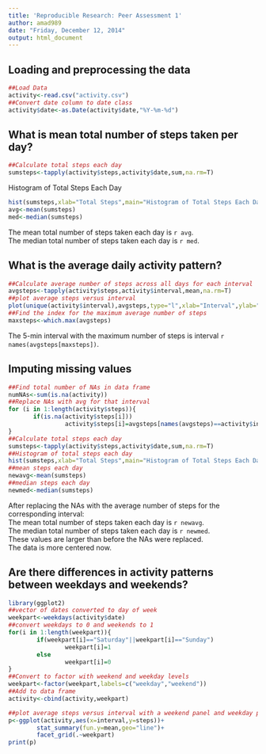 ```yaml
---
title: 'Reproducible Research: Peer Assessment 1'
author: amad989
date: "Friday, December 12, 2014"
output: html_document
---
```

  
## Loading and preprocessing the data
```r
##Load Data
activity<-read.csv("activity.csv")
##Convert date column to date class
activity$date<-as.Date(activity$date,"%Y-%m-%d")
```
  
  
## What is mean total number of steps taken per day?
```r
##Calculate total steps each day
sumsteps<-tapply(activity$steps,activity$date,sum,na.rm=T)
```
Histogram of Total Steps Each Day
```r
hist(sumsteps,xlab="Total Steps",main="Histogram of Total Steps Each Day")
avg<-mean(sumsteps)
med<-median(sumsteps)
```
The mean total number of steps taken each day is `r avg`.  
The median total number of steps taken each day is `r med`.
  
  
## What is the average daily activity pattern?
```r
##Calculate average number of steps across all days for each interval
avgsteps<-tapply(activity$steps,activity$interval,mean,na.rm=T)
##plot average steps versus interval
plot(unique(activity$interval),avgsteps,type="l",xlab="Interval",ylab="Average Steps",main="Average Number of Steps vs. Interval")
##Find the index for the maximum average number of steps
maxsteps<-which.max(avgsteps)
```
The 5-min interval with the maximum number of steps is interval `r names(avgsteps[maxsteps])`.  
  
  
## Imputing missing values
```r
##Find total number of NAs in data frame
numNAs<-sum(is.na(activity))
##Replace NAs with avg for that interval
for (i in 1:length(activity$steps)){
       if(is.na(activity$steps[i]))
                activity$steps[i]=avgsteps[names(avgsteps)==activity$interval[i]]
}
##Calculate total steps each day
sumsteps<-tapply(activity$steps,activity$date,sum,na.rm=T)
##Histogram of total steps each day
hist(sumsteps,xlab="Total Steps",main="Histogram of Total Steps Each Day (Replaced NAs)")
##mean steps each day
newavg<-mean(sumsteps)
##median steps each day
newmed<-median(sumsteps)
```
After replacing the NAs with the average number of steps for the corresponding interval:  
The mean total number of steps taken each day is `r newavg`.  
The median total number of steps taken each day is `r newmed`.    
These values are larger than before the NAs were replaced.  
The data is more centered now.  
  
## Are there differences in activity patterns between weekdays and weekends?
```r
library(ggplot2)
##vector of dates converted to day of week
weekpart<-weekdays(activity$date)
##convert weekdays to 0 and weekends to 1
for(i in 1:length(weekpart)){
        if(weekpart[i]=="Saturday"||weekpart[i]=="Sunday")
                weekpart[i]=1
        else
                weekpart[i]=0
}
##Convert to factor with weekend and weekday levels
weekpart<-factor(weekpart,labels=c("weekday","weekend"))
##Add to data frame
activity<-cbind(activity,weekpart)

##plot average steps versus interval with a weekend panel and weekday panel
p<-ggplot(activity,aes(x=interval,y=steps))+
        stat_summary(fun.y=mean,geo="line")+
        facet_grid(.~weekpart)
print(p)
```